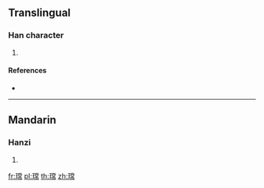 ==Translingual==

===Han character===
{{Han char|rn=96|rad=玉|as=11|sn=15|four=|canj=MGFBB}}

# {{defn|Han|sort=玉11}}

====References====
* {{Han ref|kx=0740.130|dkj=21182|hdz=21135.010|uh=747A|ud=29818}}

----

==Mandarin==

===Hanzi===
{{cmn-hanzi|pin=[[cháng]] ([[chang2]])|wg=ch'ang<sup>2</sup>}}

# {{defn|lang=cmn|sort=玉11}}

[[fr:瑺]]
[[pl:瑺]]
[[th:瑺]]
[[zh:瑺]]